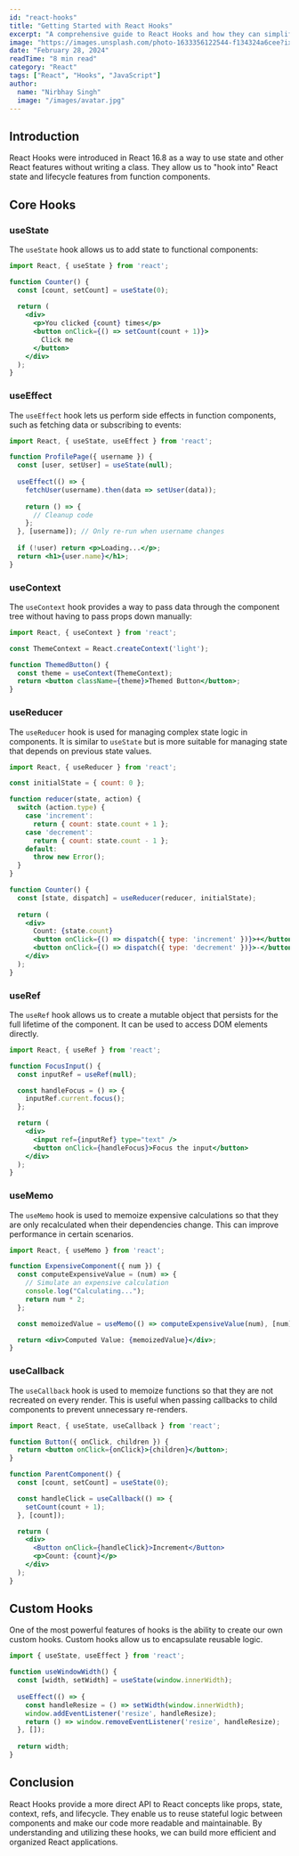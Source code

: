 ```yaml
---
id: "react-hooks"
title: "Getting Started with React Hooks"
excerpt: "A comprehensive guide to React Hooks and how they can simplify our functional components."
image: "https://images.unsplash.com/photo-1633356122544-f134324a6cee?ixlib=rb-4.0.3&ixid=M3wxMjA3fDB8MHxwaG90by1wYWdlfHx8fGVufDB8fHx8fA%3D%3D&auto=format&fit=crop&w=1000&q=80"
date: "February 28, 2024"
readTime: "8 min read"
category: "React"
tags: ["React", "Hooks", "JavaScript"]
author:
  name: "Nirbhay Singh"
  image: "/images/avatar.jpg"
---
```


## Introduction

React Hooks were introduced in React 16.8 as a way to use state and other React features without writing a class. They allow us to "hook into" React state and lifecycle features from function components.

## Core Hooks

### useState

The `useState` hook allows us to add state to functional components:

```jsx
import React, { useState } from 'react';

function Counter() {
  const [count, setCount] = useState(0);
  
  return (
    <div>
      <p>You clicked {count} times</p>
      <button onClick={() => setCount(count + 1)}>
        Click me
      </button>
    </div>
  );
}
```

### useEffect

The `useEffect` hook lets us perform side effects in function components, such as fetching data or subscribing to events:

```jsx
import React, { useState, useEffect } from 'react';

function ProfilePage({ username }) {
  const [user, setUser] = useState(null);
  
  useEffect(() => {
    fetchUser(username).then(data => setUser(data));
    
    return () => {
      // Cleanup code
    };
  }, [username]); // Only re-run when username changes
  
  if (!user) return <p>Loading...</p>;
  return <h1>{user.name}</h1>;
}
```

### useContext

The `useContext` hook provides a way to pass data through the component tree without having to pass props down manually:

```jsx
import React, { useContext } from 'react';

const ThemeContext = React.createContext('light');

function ThemedButton() {
  const theme = useContext(ThemeContext);
  return <button className={theme}>Themed Button</button>;
}
```

### useReducer

The `useReducer` hook is used for managing complex state logic in components. It is similar to `useState` but is more suitable for managing state that depends on previous state values.

```jsx
import React, { useReducer } from 'react';

const initialState = { count: 0 };

function reducer(state, action) {
  switch (action.type) {
    case 'increment':
      return { count: state.count + 1 };
    case 'decrement':
      return { count: state.count - 1 };
    default:
      throw new Error();
  }
}

function Counter() {
  const [state, dispatch] = useReducer(reducer, initialState);
  
  return (
    <div>
      Count: {state.count}
      <button onClick={() => dispatch({ type: 'increment' })}>+</button>
      <button onClick={() => dispatch({ type: 'decrement' })}>-</button>
    </div>
  );
}
```

### useRef

The `useRef` hook allows us to create a mutable object that persists for the full lifetime of the component. It can be used to access DOM elements directly.

```jsx
import React, { useRef } from 'react';

function FocusInput() {
  const inputRef = useRef(null);

  const handleFocus = () => {
    inputRef.current.focus();
  };

  return (
    <div>
      <input ref={inputRef} type="text" />
      <button onClick={handleFocus}>Focus the input</button>
    </div>
  );
}
```

### useMemo

The `useMemo` hook is used to memoize expensive calculations so that they are only recalculated when their dependencies change. This can improve performance in certain scenarios.

```jsx
import React, { useMemo } from 'react';

function ExpensiveComponent({ num }) {
  const computeExpensiveValue = (num) => {
    // Simulate an expensive calculation
    console.log("Calculating...");
    return num * 2;
  };

  const memoizedValue = useMemo(() => computeExpensiveValue(num), [num]);

  return <div>Computed Value: {memoizedValue}</div>;
}
```

### useCallback

The `useCallback` hook is used to memoize functions so that they are not recreated on every render. This is useful when passing callbacks to child components to prevent unnecessary re-renders.

```jsx
import React, { useState, useCallback } from 'react';

function Button({ onClick, children }) {
  return <button onClick={onClick}>{children}</button>;
}

function ParentComponent() {
  const [count, setCount] = useState(0);

  const handleClick = useCallback(() => {
    setCount(count + 1);
  }, [count]);

  return (
    <div>
      <Button onClick={handleClick}>Increment</Button>
      <p>Count: {count}</p>
    </div>
  );
}
```

## Custom Hooks

One of the most powerful features of hooks is the ability to create our own custom hooks. Custom hooks allow us to encapsulate reusable logic.

```jsx
import { useState, useEffect } from 'react';

function useWindowWidth() {
  const [width, setWidth] = useState(window.innerWidth);
  
  useEffect(() => {
    const handleResize = () => setWidth(window.innerWidth);
    window.addEventListener('resize', handleResize);
    return () => window.removeEventListener('resize', handleResize);
  }, []);
  
  return width;
}
```

## Conclusion

React Hooks provide a more direct API to React concepts like props, state, context, refs, and lifecycle. They enable us to reuse stateful logic between components and make our code more readable and maintainable. By understanding and utilizing these hooks, we can build more efficient and organized React applications. 